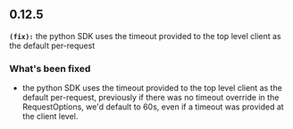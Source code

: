 ## 0.12.5
**`(fix):`** the python SDK uses the timeout provided to the top level client as the default per-request

### What's been fixed
- the python SDK uses the timeout provided to the top level client as the default per-request, previously if there was no timeout override in the RequestOptions, we'd default to 60s, even if a timeout was provided at the client level.

